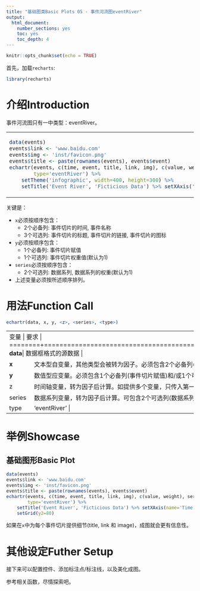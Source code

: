 ```yaml
---
title: "基础图类Basic Plots 05 - 事件河流图eventRiver"
output: 
  html_document: 
    number_sections: yes
    toc: yes
    toc_depth: 4
---
```


```r
knitr::opts_chunk$set(echo = TRUE)
```

首先，加载`recharts`:
```r
library(recharts)
```

# 介绍Introduction

事件河流图只有一中类型：eventRiver。

<table id='intro'>
<tr><td>
```r
data(events)
events$link <- 'www.baidu.com'
events$img <- 'inst/favicon.png'
events$title <- paste(rownames(events), events$event)
echartr(events, c(time, event, title, link, img), c(value, weight), series, 
        type='eventRiver') %>% 
    setTheme('infographic', width=400, height=300) %>% 
    setTitle('Event River', 'Ficticious Data') %>% setXAxis('Time')
```
</td>
<td>
</table>

关键是：

- `x`必须按顺序包含：
    - 2个必备列: 事件切片的时间, 事件名称
    - 3个可选列: 事件切片的标题, 事件切片的链接, 事件切片的图标
- `y`必须按顺序包含：
    - 1个必备列: 事件切片赋值
    - 1个可选列: 事件切片权重值(默认为1)
- `series`必须按顺序包含：
    - 2个可选列: 数据系列, 数据系列的权重(默认为1)
- 上述变量必须按所述顺序排列。

# 用法Function Call

```r
echartr(data, x, y, <z>, <series>, <type>)
```

+--------+--------------------------------------------------------------------+
| 变量   |  要求                      |
+========+====================================================================+
| **data**| 数据框格式的源数据                          |
+--------+--------------------------------------------------------------------+
| **x**  | 文本型自变量，其他类型会被转为因子。必须包含2个必备列(事件切片的时间, 事件名称)，和/或3个可选列(事件切片的标题, 事件切片的链接, 事件切片的图标)。参数列表必须照此排列。 |
+--------+--------------------------------------------------------------------+
| **y**  | 数值型应变量。必须包含1个必备列(事件切片赋值)和/或1个可选列(事件切片权重值)。参数列表必须照此排列。 |
+--------+--------------------------------------------------------------------+
|  z     | 时间轴变量，转为因子后计算。如提供多个变量，只传入第一个。 |
+--------+--------------------------------------------------------------------+
| series | 数据系列变量，转为因子后计算。可包含2个可选列(数据系列, 数据系列的权重)。参数列表必须照此排列。 |
+--------+--------------------------------------------------------------------+
| type   | 'eventRiver' |
+--------+--------------------------------------------------------------------+


# 举例Showcase

## 基础图形Basic Plot

```r
data(events)
events$link <- 'www.baidu.com'
events$img <- 'inst/favicon.png'
events$title <- paste(rownames(events), events$event)
echartr(events, c(time, event, title, link, img), c(value, weight), series, 
        type='eventRiver') %>% 
    setTitle('Event River', 'Ficticious Data') %>% setXAxis(name='Time') %>%
    setGrid(y2=80)
```

如果在`x`中为每个事件切片提供细节(title, link 和 image)，成图就会更有信息性。

# 其他设定Futher Setup

接下来可以配置控件、添加标注点/标注线，以及美化成图。

参考相关函数，尽情探索吧。

